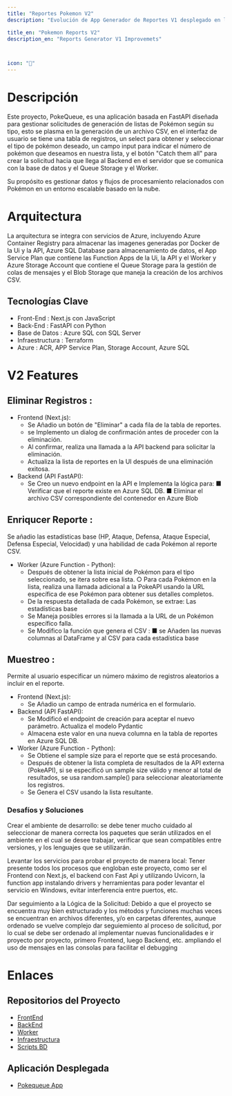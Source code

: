```yaml
---
title: "Reportes Pokemon V2"
description: "Evolución de App Generador de Reportes V1 desplegado en la Nube"

title_en: "Pokemon Reports V2"
description_en: "Reports Generator V1 Improvemets"



icon: "📄"
---
```


# Descripción

Este proyecto, PokeQueue, es una aplicación basada en FastAPI diseñada para gestionar solicitudes de generación de listas de Pokémon según su tipo, esto se plasma en la generación de un archivo CSV, en el interfaz de usuario se tiene una tabla de registros, un select para obtener y seleccionar el tipo de pokémon deseado, un campo input para indicar el número de pokémon que deseamos en nuestra lista, y el botón "Catch them all" para crear la solicitud hacia que llega al Backend en el servidor que se comunica con la base de datos y el Queue Storage y el Worker. 


Su propósito es gestionar datos y flujos de procesamiento relacionados con Pokémon en un entorno escalable basado en la nube.

# Arquitectura

La arquitectura se integra con servicios de Azure, incluyendo Azure Container Registry para almacenar las imagenes generadas por Docker de la Ui y la API, Azure SQL Database para almacenamiento de datos, el App Service Plan que contiene las Function Apps de la Ui, la API y el Worker y Azure Storage Account que contiene el  Queue Storage para la gestión de colas de mensajes y el Blob Storage que maneja la creación de los archivos CSV.

## Tecnologías Clave

- Front-End : Next.js con JavaScript
- Back-End : FastAPI con Python
- Base de Datos : Azure SQL con SQL Server
- Infraestructura : Terraform
- Azure : ACR, APP Service Plan, Storage Account, Azure SQL

# V2 Features

## Eliminar Registros : 
- Frontend (Next.js):
  - Se Añadio un botón de "Eliminar" a cada fila de la tabla de reportes.
  - se Implemento un dialog de confirmación antes de proceder con la eliminación.
  - Al confirmar, realiza una llamada a la API backend para solicitar la eliminación.
  - Actualiza la lista de reportes en la UI después de una eliminación exitosa.
- Backend (API FastAPI):
  - Se Creo un nuevo endpoint en la API e Implementa la lógica para: 
■ Verificar que el reporte existe en Azure SQL DB. 
■ Eliminar el archivo CSV correspondiente del contenedor en Azure Blob

## Enriqucer Reporte :
Se añadio  las estadísticas base (HP, Ataque, Defensa, Ataque Especial, Defensa Especial, Velocidad) y una habilidad de cada Pokémon al reporte CSV.
- Worker (Azure Function - Python):
  - Después de obtener la lista inicial de Pokémon para el tipo seleccionado, se itera sobre esa lista. ○ Para cada Pokémon en la lista, realiza una llamada adicional a la PokeAPI usando la URL específica de ese Pokémon para obtener sus detalles completos. 
  - De la respuesta detallada de cada Pokémon, se extrae: Las estadísticas base 
  - Se Maneja posibles errores si la llamada a la URL de un Pokémon específico falla.
  - Se Modifico la función que genera el CSV : ■ se Añaden las nuevas columnas al DataFrame y al CSV para cada estadística base

## Muestreo :
Permite al usuario especificar un número máximo de registros aleatorios a incluir en el
reporte.
- Frontend (Next.js):
  - Se Añadio un campo de entrada numérica en el formulario.
- Backend (API FastAPI):
  - Se Modificó el endpoint de creación para aceptar el nuevo parámetro. Actualiza el modelo Pydantic
  - Almacena este valor en una nueva columna en la tabla de reportes en Azure SQL DB.
- Worker (Azure Function - Python):
  - Se Obtiene el sample size para el reporte que se está procesando.
  - Después de obtener la lista completa de resultados de la API externa (PokeAPI), si se especificó un sample size válido y menor al total de resultados, se usa random.sample() para seleccionar aleatoriamente los registros.
  - Se Genera el CSV usando la lista resultante.

### Desafíos y Soluciones

Crear el ambiente de desarrollo: se debe tener mucho cuidado al seleccionar de manera correcta los paquetes que serán utilizados en el ambiente en el cual se desee trabajar, verificar que sean compatibles entre versiones, y los lenguajes que se utilizarán.

Levantar los servicios para probar el proyecto de manera local: Tener presente todos los procesos que engloban este proyecto, como ser el Frontend con Next.js, el backend con Fast Api y utilizando Uvicorn, la function app instalando drivers y herramientas para poder levantar el servicio en Windows, evitar interferencia entre puertos, etc.

Dar seguimiento a la Lógica de la Solicitud: Debido a que el proyecto se encuentra muy bien estructurado y los métodos y funciones muchas veces se encuentran en archivos diferentes, y/o en carpetas diferentes, aunque ordenado se vuelve complejo dar seguiemiento al proceso de solicitud, por lo cual se debe ser ordenado al implementar nuevas funcionalidades e ir proyecto por proyecto, primero Frontend, luego Backend, etc. ampliando el uso de mensajes en las consolas para facilitar el debugging


# Enlaces
## Repositorios del Proyecto

- [FrontEnd](https://github.com/HerreraCruz/pkm.queue.ui.git)
- [BackEnd](https://github.com/HerreraCruz/pkm.queue.api.git)
- [Worker](https://github.com/HerreraCruz/pkm.queue.function.git)
- [Infraestructura](https://github.com/HerreraCruz/pkm.terraform.git)
- [Scripts BD](https://github.com/HerreraCruz/pkm.queue.sql.git)

## Aplicación Desplegada

- [Pokequeue App](https://pokequeue-app.azurewebsites.net/)